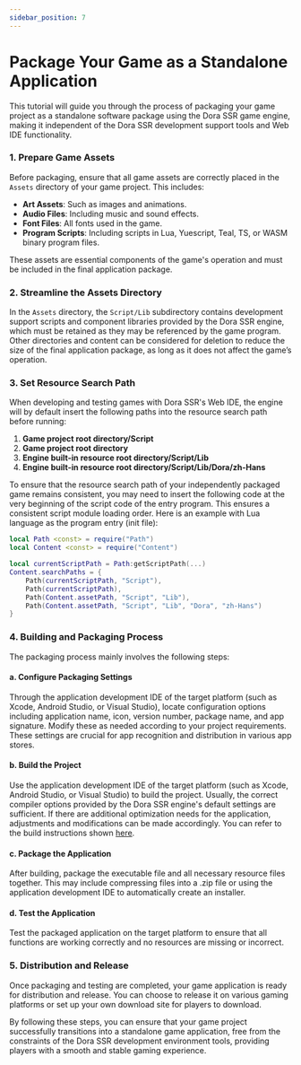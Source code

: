 ```yaml
---
sidebar_position: 7
---
```



# Package Your Game as a Standalone Application

This tutorial will guide you through the process of packaging your game project as a standalone software package using the Dora SSR game engine, making it independent of the Dora SSR development support tools and Web IDE functionality.

### 1. Prepare Game Assets

Before packaging, ensure that all game assets are correctly placed in the `Assets` directory of your game project. This includes:

- **Art Assets**: Such as images and animations.
- **Audio Files**: Including music and sound effects.
- **Font Files**: All fonts used in the game.
- **Program Scripts**: Including scripts in Lua, Yuescript, Teal, TS, or WASM binary program files.

These assets are essential components of the game's operation and must be included in the final application package.

### 2. Streamline the Assets Directory

In the `Assets` directory, the `Script/Lib` subdirectory contains development support scripts and component libraries provided by the Dora SSR engine, which must be retained as they may be referenced by the game program. Other directories and content can be considered for deletion to reduce the size of the final application package, as long as it does not affect the game’s operation.

### 3. Set Resource Search Path

When developing and testing games with Dora SSR's Web IDE, the engine will by default insert the following paths into the resource search path before running:

1. **Game project root directory/Script**
2. **Game project root directory**
3. **Engine built-in resource root directory/Script/Lib**
4. **Engine built-in resource root directory/Script/Lib/Dora/zh-Hans**

To ensure that the resource search path of your independently packaged game remains consistent, you may need to insert the following code at the very beginning of the script code of the entry program. This ensures a consistent script module loading order. Here is an example with Lua language as the program entry (init file):

```lua title="init.lua"
local Path <const> = require("Path")
local Content <const> = require("Content")

local currentScriptPath = Path:getScriptPath(...)
Content.searchPaths = {
	Path(currentScriptPath, "Script"),
	Path(currentScriptPath),
	Path(Content.assetPath, "Script", "Lib"),
	Path(Content.assetPath, "Script", "Lib", "Dora", "zh-Hans")
}
```

### 4. Building and Packaging Process

The packaging process mainly involves the following steps:

#### a. Configure Packaging Settings
Through the application development IDE of the target platform (such as Xcode, Android Studio, or Visual Studio), locate configuration options including application name, icon, version number, package name, and app signature. Modify these as needed according to your project requirements. These settings are crucial for app recognition and distribution in various app stores.

#### b. Build the Project
Use the application development IDE of the target platform (such as Xcode, Android Studio, or Visual Studio) to build the project. Usually, the correct compiler options provided by the Dora SSR engine's default settings are sufficient. If there are additional optimization needs for the application, adjustments and modifications can be made accordingly. You can refer to the build instructions shown [here](/docs/tutorial/dev-configuration).

#### c. Package the Application
After building, package the executable file and all necessary resource files together. This may include compressing files into a .zip file or using the application development IDE to automatically create an installer.

#### d. Test the Application
Test the packaged application on the target platform to ensure that all functions are working correctly and no resources are missing or incorrect.

### 5. Distribution and Release

Once packaging and testing are completed, your game application is ready for distribution and release. You can choose to release it on various gaming platforms or set up your own download site for players to download.

By following these steps, you can ensure that your game project successfully transitions into a standalone game application, free from the constraints of the Dora SSR development environment tools, providing players with a smooth and stable gaming experience.